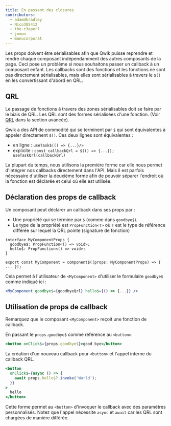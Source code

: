 ```yaml
---
title: En passant des closures
contributors:
  - adamdbradley
  - Nico385412
  - the-r3aper7
  - jmmon
  - manucorporat
---
```


Les props doivent être sérialisables afin que Qwik puisse reprendre et rendre chaque composant indépendamment des autres composants de la page. Ceci pose un problème si nous souhaitons passer un callback à un composant enfant. Les callbacks sont des fonctions et les fonctions ne sont pas directement sérialisables, mais elles sont sérialisables à travers le `$()` en les convertissant d'abord en QRL.

## QRL

Le passage de fonctions à travers des zones sérialisables doit se faire par le biais de QRL. Les QRL sont des formes sérialisées d'une fonction. (Voir [QRL](../../../docs/advanced/qrl/index.mdx) dans la section avancée).

Qwik a des API de commodité qui se terminent par `$` qui sont équivalentes à appeler directement `$()`. Ces deux lignes sont équivalentes :

- en ligne : `useTask$(() => {...}/>`
- explicite : `const callbackQrl = $(() => {...}); useTaskQrl(callbackQrl)`

La plupart du temps, nous utilisons la première forme car elle nous permet d'intégrer nos callbacks directement dans l'API. Mais il est parfois nécessaire d'utiliser la deuxième forme afin de pouvoir séparer l'endroit où la fonction est déclarée et celui où elle est utilisée.

## Déclaration des props de callback

Un composant peut déclarer un callback dans ses props par :

- Une propriété qui se termine par `$` (comme dans `goodbye$`).
- Le type de la propriété est `PropFunction<T>` où `T` est le type de référence différée sur lequel la QRL pointe (signature de fonction)

```tsx
interface MyComponentProps {
  goodbye$: PropFunction<() => void>;
  hello$: PropFunction<() => void>;
}

export const MyComponent = component$((props: MyComponentProps) => { ... });
```

Cela permet à l'utilisateur de `<MyComponent>` d'utiliser le formulaire `goodbye$` comme indiqué ici :

```jsx
<MyComponent goodbye$={goodbyeQrl} hello$={() => {...}} />
```

## Utilisation de props de callback

Remarquez que le composant `<MyComponent>` reçoit une fonction de callback.

En passant le `props.goodbye$` comme référence au `<button>`.

```jsx
<button onClick$={props.goodbye$}>good bye</button>
```

La création d'un nouveau callback pour `<button>` et l'appel interne du callback QRL.

```jsx
<button
  onClick$={async () => {
    await props.hello$?.invoke('World');
  }}
>
  hello
</button>
```

Cette forme permet au `<button>` d'invoquer le callback avec des paramètres personnalisés. Notez que l'appel nécessite `async` et `await` car les QRL sont chargées de manière différée.
